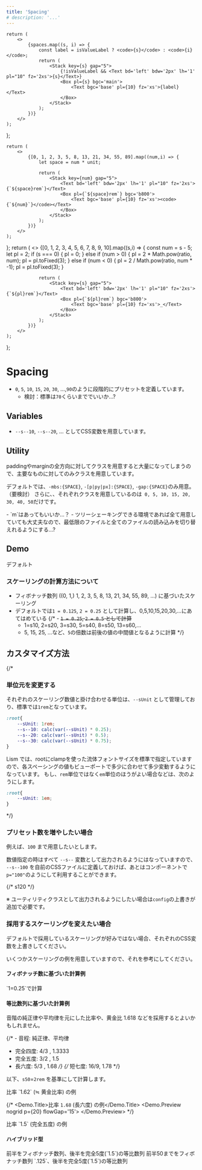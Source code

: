 ```yaml
---
title: 'Spacing'
# description: '...'
---
```




	return (
		<>
			{spaces.map((s, i) => {
				const label = isValueLabel ? <code>{s}</code> : <code>{i}</code>;
				return (
					<Stack key={s} gap="5">
						{!isValueLabel && <Text bd='left' bdw='2px' lh='1' pl="10" fz='2xs'>{s}</Text>}
						<Box pl={s} bgc='main'>
							<Text bgc='base' pl={10} fz='xs'>{label}</Text>
						</Box>
					</Stack>
				);
			})}
		</>
	);
};

	return (
		<>
			{[0, 1, 2, 3, 5, 8, 13, 21, 34, 55, 89].map((num,i) => {
				let space = num * unit;

				return (
					<Stack key={num} gap="5">
						<Text bd='left' bdw='2px' lh='1' pl="10" fz='2xs'>{`${space}rem`}</Text>
						<Box pl={`${space}rem`} bgc='b800'>
							<Text bgc='base' pl={10} fz='xs'><code>{`${num}`}</code></Text>
						</Box>
					</Stack>
				);
			})}
		</>
	);
};
	return (
		<>
			{[0, 1, 2, 3, 4, 5, 6, 7, 8, 9, 10].map((s,i) => {
				const num = s - 5;
				let pl = 2;
				if (s === 0) {
					pl = 0;
				} else if (num > 0) {
					pl = 2 * Math.pow(ratio, num);
					pl = pl.toFixed(3);
				} else if (num < 0) {
					pl = 2 / Math.pow(ratio, num * -1);
					pl = pl.toFixed(3);
				}

				return (
					<Stack key={s} gap="5">
						<Text bd='left' bdw='2px' lh='1' pl="10" fz='2xs'>{`${pl}rem`}</Text>
						<Box pl={`${pl}rem`} bgc='b800'>
							<Text bgc='base' pl={10} fz='xs'>_</Text>
						</Box>
					</Stack>
				);
			})}
		</>
	);
};


# Spacing

- `0`, `5`, `10`, `15`, `20`, `30`, ...,`90`のように段階的にプリセットを定義しています。
	- 検討：標準は`70`くらいまででいいか...?

## Variables
- `--s--10`, `--s--20`, ... としてCSS変数を用意しています。

## Utility

paddingやmarginの全方向に対してクラスを用意すると大量になってしまうので、主要なものに対してのみクラスを用意しています。


デフォルトでは、`-mbs:{SPACE}`, `-[p|py|px]:{SPACE}`, `-gap:{SPACE}`のみ用意。（要検討）
さらに、、それぞれクラスを用意しているのは` 0, 5, 10, 15, 20, 30, 40, 50`だけです。

<Note preset="note">
- `m`はあってもいいか...？
- ツリーシェーキングできる環境であれば全て用意していても大丈夫なので、最低限のファイルと全てのファイルの読み込みを切り替えれるようにする...?
</Note>


## Demo


<Demo>
	<Demo.Title>デフォルト</Demo.Title>
	<Demo.Preview nogrid p={20} flowGap='s'>
		<SpacingDemos spaces={[
			0, 5, 10, 15, 20, 30, 40, 50, 60, 70, 80, 90
		]} isValueLabel />
	</Demo.Preview>
</Demo>


### スケーリングの計算方法について

- フィボナッチ数列 ((0, 1,) 1, 2, 3, 5, 8, 13, 21, 34, 55, 89, ...) に基づいたスケーリング
- デフォルトでは`1 = 0.125`, `2 = 0.25` として計算し、0,5,10,15,20,30,...にあてはめている
{/* - ~~`1 = 0.25`, `2 = 0.5` として計算~~
	- 1=s10, 2=s20, 3=s30, 5=s40, 8=s50, 13=s60,...
	- 5, 15, 25, ...など、`5`の倍数は前後の値の中間値となるように計算 */}



## カスタマイズ方法

{/* 
### 単位元を変更する

それぞれのスケーリング数値と掛け合わせる単位は、`--sUnit` として管理しており、標準では`1rem`となっています。

```css
:root{
	--sUnit: 1rem;
	--s--10: calc(var(--sUnit) * 0.25);
	--s--20: calc(var(--sUnit) * 0.5);
	--s--30: calc(var(--sUnit) * 0.75);
}
```

Lism では、rootにclampを使った流体フォントサイズを標準で指定していますので、各スペーシングの値もビューポートで多少に合わせて多少変動するようになっています。
もし、`rem`単位ではなく`em`単位のほうがよい場合などは、次のようにします。

```css
:root{
	--sUnit: 1em;
}
```
*/}

### プリセット数を増やしたい場合

例えば、`100` まで用意したいとします。

数値指定の時はすべて `--s--` 変数として出力されるようにはなっていますので、
`--s--100` を自前のCSSファイルに定義しておけば、あとはコンポーネントで`p="100"`のようにして利用することができます。

{/* <Box py="120" bgc='main'>
	<Text bgc='base' pl={10} fz='xs'>s120</Text>
</Box> */}

※ ユーティリティクラスとして出力されるようにしたい場合は`config`の上書きが追加で必要です。



### 採用するスケーリングを変えたい場合

デフォルトで採用しているスケーリングが好みではない場合、それぞれのCSS変数を上書きしてください。

いくつかスケーリングの例を用意していますので、それを参考にしてください。



#### フィボナッチ数に基づいた計算例

<Demo>
	<Demo.Title>`1=0.25`で計算</Demo.Title>
	<Demo.Preview nogrid p={20} flowGap='15'>
		<FiboCalcDemos unit={0.25}/>
	</Demo.Preview>
</Demo>


#### 等比数列に基づいた計算例

音階の純正律や平均律を元にした比率や、黄金比 1.618 などを採用するとよいかもしれません。

{/* - 音程: 純正律、平均律
- 完全四度: 4/3 , 1.3333
- 完全五度: 3/2 , 1.5
- 長六度: 5/3 , 1.68 */}
{/* 短七度: 16/9, 1.78 */}

以下、`s50`=`2rem` を基準にして計算します。

<Demo>
	<Demo.Title>比率 `1.62` (≒ 黄金比率) の例</Demo.Title>
	<Demo.Preview nogrid p={20} flowGap='15'>
		<RatioCalcDemos ratio={1.62} />
	</Demo.Preview>
</Demo>

{/* <Demo>
	<Demo.Title>比率 `1.68` (長六度) の例</Demo.Title>
	<Demo.Preview nogrid p={20} flowGap='15'>
		<RatioCalcDemos ratio={1.68} />
	</Demo.Preview>
</Demo> */}

<Demo>
	<Demo.Title>比率 `1.5` (完全五度) の例</Demo.Title>
	<Demo.Preview nogrid p={20} flowGap='15'>
		<RatioCalcDemos ratio={1.5} />
	</Demo.Preview>
</Demo>


#### ハイブリッド型

<Demo>
	<Demo.Title>前半をフィボナッチ数列、後半を完全5度(`1.5`)の等比数列</Demo.Title>
	<Demo.Preview nogrid p={20} flowGap='15'>
		<SpacingDemos spaces={[
			'0rem',
			'0.25rem',
			'0.5rem',
			'0.75rem',
			'1.25rem',
			'2rem',
			'3rem',
			'4.5rem',
			'6.75rem',
			'10.125rem',
			'15.2rem', // 15.188
		]} />
	</Demo.Preview>
</Demo>




<Demo>
	<Demo.Title>前半50までをフィボナッチ数列 `.125`、後半を完全5度(`1.5`)の等比数列</Demo.Title>
	<Demo.Preview nogrid p={20} flowGap='15'>
		<SpacingDemos spaces={[
			'0rem',
			'0.25rem',
			'0.375rem',
			'0.625rem',
			'1rem',
			'1.625rem', 
			'2.625rem',
			'4.25rem',
			'6.375rem',
			'9.5rem',
			'14.325rem',
		]} />
	</Demo.Preview>
</Demo>
